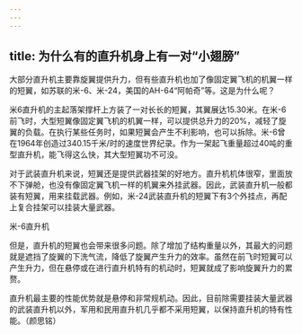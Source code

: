 ```yaml
---
---
---
```

title: 为什么有的直升机身上有一对“小翅膀”
---




大部分直升机主要靠旋翼提供升力，但有些直升机也加了像固定翼飞机的机翼一样的短翼，如苏联的米-6、米-24，美国的AH-64“阿帕奇”等。这是为什么呢？

米6直升机的主起落架撑杆上方装了一对长长的短翼，其翼展达15.30米。在米-6前飞时，大型短翼像固定翼飞机的机翼一样，可以提供总升力的20%，减轻了旋翼的负载。在执行某些任务时，如果短翼会产生不利影响，也可以拆除。米-6曾在1964年创造过340.15千米/时的速度世界纪录。作为一架起飞重量超过40吨的重型直升机，能飞得这么快，其大型短翼功不可没。

对于武装直升机来说，短翼还是提供武器挂架的好地方。直升机机体很窄，里面放不下弹舱，也没有像固定翼飞机一样的机翼来外挂武器。因此，武装直升机一般都装有短翼，用来挂载武器。例如，米-24武装直升机的短翼下有3个外挂点，再配上复合挂架可以挂装大量武器。

米-6直升机



但是，直升机的短翼也会带来很多问题。除了增加了结构重量以外，其最大的问题就是遮挡了旋翼的下洗气流，降低了旋翼产生升力的效率。虽然在前飞时短翼可以产生升力，但在悬停或在进行直升机特有的机动时，短翼就成了影响旋翼升力的累赘。

直升机最主要的性能优势就是悬停和非常规机动。因此，目前除需要挂装大量武器的武装直升机以外，军用和民用直升机几乎都不采用短翼，以保持直升机的特有性能。（颜思铭）
